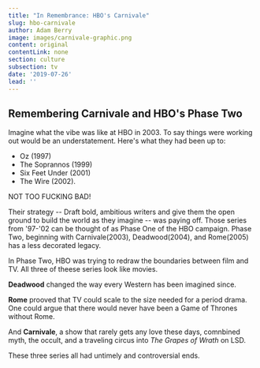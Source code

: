 ```yaml
---
title: "In Remembrance: HBO's Carnivale"
slug: hbo-carnivale
author: Adam Berry
image: images/carnivale-graphic.png
content: original
contentLink: none
section: culture
subsection: tv
date: '2019-07-26'
lead: ''
---
```


## Remembering Carnivale and HBO's Phase Two

Imagine what the vibe was like at HBO in 2003. To say things were working out would be an understatement. Here's what they had been up to:

- Oz (1997)
- The Soprannos (1999)
- Six Feet Under (2001)
- The Wire (2002).

NOT TOO FUCKING BAD!

Their strategy -- Draft bold, ambitious writers and give them the open ground to build the world
as they imagine -- was paying off. Those series from '97-'02 can be thought of as Phase One of the HBO campaign.
Phase Two, beginning with Carnivale(2003), Deadwood(2004), and Rome(2005) has a less decorated legacy.

In Phase Two, HBO was trying to redraw the boundaries between film and TV. All three of theese series look like movies.

**Deadwood** changed the way every Western has been imagined since.

**Rome** prooved that TV could scale to the size needed for a period drama.
One could argue that there would never have been a Game of Thrones without Rome.

And **Carnivale**, a show that rarely gets any love these days, comnbined myth, the occult, and a traveling circus into
_The Grapes of Wrath_ on LSD.

These three series all had untimely and controversial ends.
